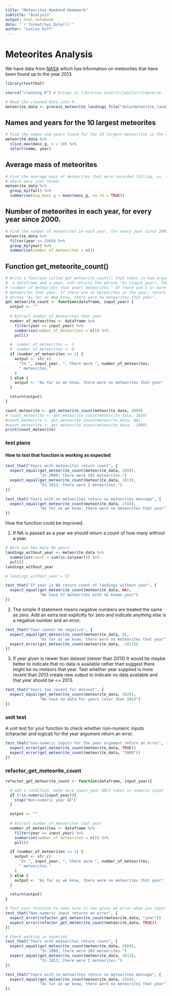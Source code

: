 ```yaml
---
title: "Meteorites Weekend Homework"
subtitle: "Analysis"
output: html_notebook
date: "`r format(Sys.Date())`"
author: "Lesley Duff"
---
```

# Meteorites Analysis

We have data from [NASA](https://www.nasa.gov/) which has information on 
meteorites that have been found up to the year 2013.

```r
library(testthat)
```

```r
source("cleaning.R") # brings in libraries assertr/janitor/tidyverse

# Read the cleaned data into R.
meteorite_data <- process_meteorite_landings_file("data/meteorite_landings.csv")
```
## Names and years for the 10 largest meteorites

```r
# Find the names and years found for the 10 largest meteorites in the data.
meteorite_data %>%
  slice_max(mass_g, n = 10) %>%
  select(name, year)
```
## Average mass of meteorites

```r
# Find the average mass of meteorites that were recorded falling, vs. those
# which were just found.
meteorite_data %>%
  group_by(fall) %>%
  summarise(avg_mass_g = mean(mass_g, na.rm = TRUE))
```

## Number of meteorites in each year, for every year since 2000.

```r
# Find the number of meteorites in each year, for every year since 2000.
meteorite_data %>%
  filter(year >= 2000) %>%
  group_by(year) %>%
  summarise(number_of_meteorites = n())
```

## Function get_meteorite_count()

```r
# Write a function called get_meteorite_count() that takes in two arguments:
#  a dataframe and a year, and returns the phrase "In (input_year), there were
# (number of meteorites that year) meteorites." IF there are 1 or more
# meteorites that year. If there are no meteorites in the year, return the
# phrase "As far as #we know, there were no meteorites that year".
get_meteorite_count <- function(dataframe, input_year) {
  output <- ""
  
  # Extract number_of_meteorites that year
  number_of_meteorites <- dataframe %>%
    filter(year == input_year) %>%
    summarise(number_of_meteorites = n()) %>%
    pull()

  #  number_of_meteorites <- 2
  #  number_of_meteorites <- 0
  if (number_of_meteorites >= 1) {
    output <- str_c(
      "In ", input_year, ", there were ", number_of_meteorites,
      " meteorites."
    )
  } else {
    output <- "As far as we know, there were no meteorites that year"
  }

  return(output)
}

count_meteorite <- get_meteorite_count(meteorite_data, 2009)
# count_meteorite <- get_meteorite_count(meteorite_data, 2020)
#count_meteorite <- get_meteorite_count(meteorite_data, NA)
#count_meteorite <- get_meteorite_count(meteorite_data, -1000)
print(count_meteorite)
```
### test plans

#### How to test that function is working as expected 

```r
test_that("Years with meteorites return count", {
  expect_equal(get_meteorite_count(meteorite_data, 2009), 
               "In 2009, there were 103 meteorites.")
  expect_equal(get_meteorite_count(meteorite_data, 2013), 
               "In 2013, there were 2 meteorites.")
})

test_that("Years with no meteorites return no meteorites message", {
  expect_equal(get_meteorite_count(meteorite_data, 1584), 
               "As far as we know, there were no meteorites that year")
})
```


How the function could be improved.

1. If NA is passed as a year we should return a count of how many without a year.

```r
# Work out how many NA years
landings_without_year <- meteorite_data %>% 
  summarise(count = sum(is.na(year))) %>% 
  pull()
landings_without_year

# landings_without_year = 57

test_that("If year is NA return count of landings without year", {
  expect_equal(get_meteorite_count(meteorite_data, NA), 
               "We have 57 meteorites with no known year")
})
```


2. The simple if statement means negative numbers are treated the same as zero.
Add an extra test explicitly for zero and indicate anything else is a negative 
number and an error.

```r
test_that("Year cannot be negative", {
  expect_equal(get_meteorite_count(meteorite_data, 0), 
               "As far as we know, there were no meteorites that year")
  expect_error(get_meteorite_count(meteorite_data, -2013))
})
```
3. If year given is newer than dataset (newer than 2013) It would be maybe 
better to indicate that no data is available rather than suggest there might be
no meteors that year. Test whether year supplied is more recent than 2013 create
new output to indicate no data available and that year should be <= 2013.

```r
test_that("Years too recent for dataset", {
  expect_equal(get_meteorite_count(meteorite_data, 2020), 
               "We have no data for years later than 2013")
})
```

### unit test

A unit test for your function to check whether non-numeric inputs 
(character and logical) for the year argument return an error.

```r
test_that("non-numeric inputs for the year argument return an error", {
  expect_error(get_meteorite_count(meteorite_data, TRUE))
  expect_error(get_meteorite_count(meteorite_data, "2009"))
})
```

### refactor_get_meteorite_count

```r
refactor_get_meteorite_count <- function(dataframe, input_year){

  # add a condition, make sure input_year ONLY takes in numeric input
  if (!is.numeric(input_year)){
    stop("Non-numeric year 😿")
  }

  output <- ""
  
  # Extract number_of_meteorites that year
  number_of_meteorites <- dataframe %>%
    filter(year == input_year) %>%
    summarise(number_of_meteorites = n()) %>%
    pull()

  if (number_of_meteorites >= 1) {
    output <- str_c(
      "In ", input_year, ", there were ", number_of_meteorites,
      " meteorites."
    )
  } else {
    output <- "As far as we know, there were no meteorites that year"
  }

  return(output)
}

# Test your function to make sure it now gives an error when you input a logical or character value as the year.
test_that("Non-numeric input returns an error", {
  expect_error(refactor_get_meteorite_count(meteorite_data, "year"))
  expect_error(refactor_get_meteorite_count(meteorite_data, TRUE))
})

# Check working as expected
test_that("Years with meteorites return count", {
  expect_equal(get_meteorite_count(meteorite_data, 2009), 
               "In 2009, there were 103 meteorites.")
  expect_equal(get_meteorite_count(meteorite_data, 2013), 
               "In 2013, there were 2 meteorites.")
})

test_that("Years with no meteorites return no meteorites message", {
  expect_equal(get_meteorite_count(meteorite_data, 1584), 
               "As far as we know, there were no meteorites that year")
})


```

